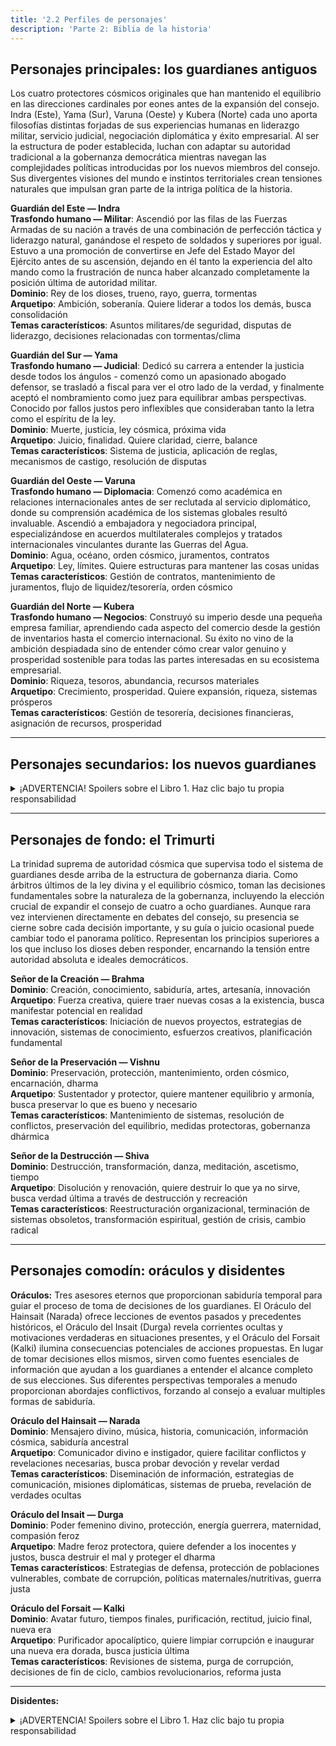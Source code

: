 ```yaml
---
title: '2.2 Perfiles de personajes'
description: 'Parte 2: Biblia de la historia'
---
```


## Personajes principales: los guardianes antiguos

Los cuatro protectores cósmicos originales que han mantenido el equilibrio en las direcciones cardinales por eones antes de la expansión del consejo. Indra (Este), Yama (Sur), Varuna (Oeste) y Kubera (Norte) cada uno aporta filosofías distintas forjadas de sus experiencias humanas en liderazgo militar, servicio judicial, negociación diplomática y éxito empresarial. Al ser la estructura de poder establecida, luchan con adaptar su autoridad tradicional a la gobernanza democrática mientras navegan las complejidades políticas introducidas por los nuevos miembros del consejo. Sus divergentes visiones del mundo e instintos territoriales crean tensiones naturales que impulsan gran parte de la intriga política de la historia.

**Guardián del Este — Indra**  
**Trasfondo humano — Militar**: Ascendió por las filas de las Fuerzas Armadas de su nación a través de una combinación de perfección táctica y liderazgo natural, ganándose el respeto de soldados y superiores por igual. Estuvo a una promoción de convertirse en Jefe del Estado Mayor del Ejército antes de su ascensión, dejando en él tanto la experiencia del alto mando como la frustración de nunca haber alcanzado completamente la posición última de autoridad militar.  
**Dominio**: Rey de los dioses, trueno, rayo, guerra, tormentas  
**Arquetipo**: Ambición, soberanía. Quiere liderar a todos los demás, busca consolidación  
**Temas característicos**: Asuntos militares/de seguridad, disputas de liderazgo, decisiones relacionadas con tormentas/clima  

**Guardián del Sur — Yama**  
**Trasfondo humano — Judicial**: Dedicó su carrera a entender la justicia desde todos los ángulos - comenzó como un apasionado abogado defensor, se trasladó a fiscal para ver el otro lado de la verdad, y finalmente aceptó el nombramiento como juez para equilibrar ambas perspectivas. Conocido por fallos justos pero inflexibles que consideraban tanto la letra como el espíritu de la ley.  
**Dominio**: Muerte, justicia, ley cósmica, próxima vida  
**Arquetipo**: Juicio, finalidad. Quiere claridad, cierre, balance  
**Temas característicos**: Sistema de justicia, aplicación de reglas, mecanismos de castigo, resolución de disputas  

**Guardián del Oeste — Varuna**  
**Trasfondo humano — Diplomacia**: Comenzó como académica en relaciones internacionales antes de ser reclutada al servicio diplomático, donde su comprensión académica de los sistemas globales resultó invaluable. Ascendió a embajadora y negociadora principal, especializándose en acuerdos multilaterales complejos y tratados internacionales vinculantes durante las Guerras del Agua.  
**Dominio**: Agua, océano, orden cósmico, juramentos, contratos  
**Arquetipo**: Ley, límites. Quiere estructuras para mantener las cosas unidas  
**Temas característicos**: Gestión de contratos, mantenimiento de juramentos, flujo de liquidez/tesorería, orden cósmico  

**Guardián del Norte — Kubera**  
**Trasfondo humano — Negocios**: Construyó su imperio desde una pequeña empresa familiar, aprendiendo cada aspecto del comercio desde la gestión de inventarios hasta el comercio internacional. Su éxito no vino de la ambición despiadada sino de entender cómo crear valor genuino y prosperidad sostenible para todas las partes interesadas en su ecosistema empresarial.  
**Dominio**: Riqueza, tesoros, abundancia, recursos materiales  
**Arquetipo**: Crecimiento, prosperidad. Quiere expansión, riqueza, sistemas prósperos  
**Temas característicos**: Gestión de tesorería, decisiones financieras, asignación de recursos, prosperidad  

---

## Personajes secundarios: los nuevos guardianes

<details>
<summary>¡ADVERTENCIA! Spoilers sobre el Libro 1. Haz clic bajo tu propia responsabilidad</summary>

Los cuatro guardianes recientemente nombrados que representan las direcciones intermedias y aportan perspectivas frescas a la gobernanza cósmica. Agni (Sureste), Nirrti (Suroeste), Vayu (Noroeste) e Ishana (Noreste) cada uno porta conocimiento especializado de sus trasfondos humanos en ingeniería, medicina, ciencia y agricultura. Como recién llegados a la autoridad divina, deben probar su valía mientras navegan las dinámicas de poder establecidas de los guardianes antiguos.

Su adición al consejo sirve como el catalizador que transforma las diferencias filosóficas en conflicto político activo, forzando a los ocho guardianes a aprender la toma de decisiones colaborativa en situaciones de alto riesgo. Cada guardián antiguo busca influenciar sus direcciones intermedias adyacentes para mejorar su posición en el consejo:

| **MAPA DE INFLUENCIA** | **Indra (Este)** | **Yama (Sur)** | **Varuna (Oeste)** | **Kubera (Norte)** |
|---|---|---|---|---|
| **Agni (Sureste)** | x | x |  |  |
| **Ishana (Noreste)** | x |  |  | x |
| **Nirrti (Suroeste)** |  | x | x |  |
| **Vayu (Noroeste)** |  |  | x | x |

**Guardián del Sureste — Agni**  
**Trasfondo humano — Ingeniería**: Comenzó en el piso de fábrica de una planta metalúrgica, donde presenció de primera mano cómo las materias primas se transformaban bajo calor y presión. Su experiencia en ingeniería y habilidad natural para comunicarse entre la gerencia y los trabajadores lo llevó a su elección como representante sindical, convirtiéndolo en un puente entre diferentes niveles de la jerarquía industrial.  
**Dominio**: Fuego, energía, transformación, sacrificio, mensajero de los dioses  
**Arquetipo**: Apasionado, transformativo, purificador, intermediario  
**Temas característicos**: Gestión de energía, protocolos de comunicación, propuestas de transformación/mejora  

**Guardián del Suroeste — Nirrti**  
**Trasfondo humano — Medicina**: Nació con una condición autoinmune severa que amenazó su vida múltiples veces. Canalizó su comprensión íntima de cómo las defensas del cuerpo pueden volverse destructivas, y las focalizó hacia una carrera médica. Se especializó en inmunología y medicina de emergencia, convirtiéndose en experta en destrucción controlada - sabiendo cuándo quebrar tejido enfermo salva todo el organismo.  
**Dominio**: Destrucción, caos, desdicha, demonios, disolución  
**Arquetipo**: Destructiva pero necesaria, caótica, impredecible, a veces temida  
**Temas característicos**: Poderes de emergencia, propuestas destructivas, gestión del caos, defensa contra demonios  

**Guardián del Noroeste — Vayu**  
**Trasfondo humano — Ciencia**: Un prodigio matemático que decepcionó a sus mentores académicos al elegir climatología aplicada sobre matemáticas puras. Su investigación revolucionaria sobre patrones globales de viento y circulación atmosférica lo convirtió en uno de los expertos mundiales líderes sobre cómo la información y energía se mueven a través de sistemas planetarios complejos.  
**Dominio**: Viento, aire, movimiento, aliento, fuerza vital  
**Arquetipo**: Veloz, móvil, dador de vida, en todas partes a la vez  
**Temas característicos**: Flujo de información, decisiones rápidas, movilidad/migración, fuerza vital de la gobernanza  

**Guardián del Noreste — Ishana**  
**Trasfondo humano — Agricultura**: Heredó tanto la granja familiar como un llamado a servir a su comunidad rural como sacerdote, rechazando múltiples ofertas de avance dentro de la jerarquía religiosa para permanecer conectado a la tierra. Su rol dual le dio perspectiva única sobre tanto los ciclos de crecimiento terrenal como las transformaciones espirituales que guían el desarrollo humano.  
**Dominio**: Poder supremo, transformación, renovación, destrucción/creación cósmica  
**Arquetipo**: Trascendente, poderoso, transformativo, a veces distante  
**Temas característicos**: Autoridad última, propuestas de transformación, ciclos de renovación, decisiones cósmicas  

</details>

---

## Personajes de fondo: el Trimurti

La trinidad suprema de autoridad cósmica que supervisa todo el sistema de guardianes desde arriba de la estructura de gobernanza diaria. Como árbitros últimos de la ley divina y el equilibrio cósmico, toman las decisiones fundamentales sobre la naturaleza de la gobernanza, incluyendo la elección crucial de expandir el consejo de cuatro a ocho guardianes. Aunque rara vez intervienen directamente en debates del consejo, su presencia se cierne sobre cada decisión importante, y su guía o juicio ocasional puede cambiar todo el panorama político. Representan los principios superiores a los que incluso los dioses deben responder, encarnando la tensión entre autoridad absoluta e ideales democráticos.

**Señor de la Creación — Brahma**  
**Dominio**: Creación, conocimiento, sabiduría, artes, artesanía, innovación  
**Arquetipo**: Fuerza creativa, quiere traer nuevas cosas a la existencia, busca manifestar potencial en realidad  
**Temas característicos**: Iniciación de nuevos proyectos, estrategias de innovación, sistemas de conocimiento, esfuerzos creativos, planificación fundamental  

**Señor de la Preservación — Vishnu**  
**Dominio**: Preservación, protección, mantenimiento, orden cósmico, encarnación, dharma  
**Arquetipo**: Sustentador y protector, quiere mantener equilibrio y armonía, busca preservar lo que es bueno y necesario  
**Temas característicos**: Mantenimiento de sistemas, resolución de conflictos, preservación del equilibrio, medidas protectoras, gobernanza dhármica  

**Señor de la Destrucción — Shiva**  
**Dominio**: Destrucción, transformación, danza, meditación, ascetismo, tiempo  
**Arquetipo**: Disolución y renovación, quiere destruir lo que ya no sirve, busca verdad última a través de destrucción y recreación  
**Temas característicos**: Reestructuración organizacional, terminación de sistemas obsoletos, transformación espiritual, gestión de crisis, cambio radical  

---

## Personajes comodín: oráculos y disidentes

**Oráculos:** Tres asesores eternos que proporcionan sabiduría temporal para guiar el proceso de toma de decisiones de los guardianes. El Oráculo del Hainsait (Narada) ofrece lecciones de eventos pasados y precedentes históricos, el Oráculo del Insait (Durga) revela corrientes ocultas y motivaciones verdaderas en situaciones presentes, y el Oráculo del Forsait (Kalki) ilumina consecuencias potenciales de acciones propuestas. En lugar de tomar decisiones ellos mismos, sirven como fuentes esenciales de información que ayudan a los guardianes a entender el alcance completo de sus elecciones. Sus diferentes perspectivas temporales a menudo proporcionan abordajes conflictivos, forzando al consejo a evaluar multiples formas de sabiduría.

**Oráculo del Hainsait — Narada**  
**Dominio**: Mensajero divino, música, historia, comunicación, información cósmica, sabiduría ancestral  
**Arquetipo**: Comunicador divino e instigador, quiere facilitar conflictos y revelaciones necesarias, busca probar devoción y revelar verdad  
**Temas característicos**: Diseminación de información, estrategias de comunicación, misiones diplomáticas, sistemas de prueba, revelación de verdades ocultas  

**Oráculo del Insait — Durga**  
**Dominio**: Poder femenino divino, protección, energía guerrera, maternidad, compasión feroz  
**Arquetipo**: Madre feroz protectora, quiere defender a los inocentes y justos, busca destruir el mal y proteger el dharma  
**Temas característicos**: Estrategias de defensa, protección de poblaciones vulnerables, combate de corrupción, políticas maternales/nutritivas, guerra justa  

**Oráculo del Forsait — Kalki**  
**Dominio**: Avatar futuro, tiempos finales, purificación, rectitud, juicio final, nueva era  
**Arquetipo**: Purificador apocalíptico, quiere limpiar corrupción e inaugurar una nueva era dorada, busca justicia última  
**Temas característicos**: Revisiones de sistema, purga de corrupción, decisiones de fin de ciclo, cambios revolucionarios, reforma justa  

---

**Disidentes:**

<details>
<summary>¡ADVERTENCIA! Spoilers sobre el Libro 1. Haz clic bajo tu propia responsabilidad</summary>

Un trío de fuerzas poderosas e independientes que existen fuera de la estructura de gobernanza formal y desafían el orden establecido. Representan tres vicios fundamentales que corrompen todos los sistemas: corrupción, manipulación y venganza. Aunque a menudo vistos como antagonistas, su oposición fuerza a los guardianes a confrontar sus propias debilidades y refinar sus decisiones, asegurando que la gobernanza divina permanezca robusta y responsable.

**El rey corruptor — Ravana**  
**Dominio:** Corrupción, arrogancia, poder sin control, decadencia sistémica, arrogancia académica, tiranía digital  
**Arquetipo:** Un rey erudito, brillante pero orgulloso que encarna la decadencia de sistemas desde dentro. Ravana no necesita derrocar a los guardianes; simplemente prueba que su gobernanza es corruptible al aprovecharse de sus debilidades.  
**Temas característicos:** Explotar vulnerabilidades del sistema, cooptar el discurso público, debates académicos y éticos, y tramas de corrupción a gran escala.  

**El fantasma deceptivo — Shakuni**  
**Dominio:** Manipulación, subversión, desconfianza, guerra psicológica, intriga de datos, desinformación  
**Arquetipo:** Un estratega maestro y fantasma digital que socava la autoridad desde las sombras. El poder de Shakuni reside en su habilidad para exponer hipocresía y volver a aliados unos contra otros. Es el saboteador digital definitivo, paciente y preciso.  
**Temas característicos:** Difundir desinformación, incitar conflicto entre facciones, explotar contradicciones emocionales, y maniobras políticas sutiles.  

**El espíritu vengativo — Tataka**  
**Dominio:** Venganza, retribución, búsqueda implacable, justicia sin merced, depredación, emoción descontrolada  
**Arquetipo:** Una fuerza independiente de venganza pura. Tataka no está interesada en esquemas políticos o control sistémico. Su enfoque singular está en vengar un agravio pasado, y despiadadamente atacará a cualquiera que se interponga en su camino. Es la encarnación de una amenaza que no puede ser razonada o apaciguada, una fuerza cruda de retribución.  
**Temas característicos:** Vendettas personales implacables, atacar objetivos específicos, causar caos para buscar a su presa, y actos de justicia implacable.  

</details>
